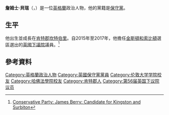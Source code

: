 '''詹姆士·貝瑞'''（{{lang-en|James Berry}}，{{bd|1983年|8月4日}}）是一位[[英格蘭|英格蘭]]政治人物，他的黨籍是[[保守黨_(英國)|保守黨]]。

==生平==
他出生並成長在[[肯特郡|肯特郡]][[坎特伯里|坎特伯里]]。自2015年至2017年，他擔任[[金斯頓和索比頓_(英國國會選區)|金斯頓和索比頓]]選區選出的[[英國下議院|英國下議院]]議員。<ref name="conservatives">[https://www.conservatives.com/OurTeam/Prospective_Parliamentary_Candidates/Berry_James Conservative Party: James Berry: Candidate for Kingston and Surbiton]{{dead link|date=十月 2017 |bot=InternetArchiveBot }}</ref>

==參考資料==
{{Reflist}}

{{Authority control}}
{{DEFAULTSORT:Berry, James}}
[[Category:英格蘭政治人物|Category:英格蘭政治人物]]
[[Category:英國保守黨黨員|Category:英國保守黨黨員]]
[[Category:伦敦大学学院校友|Category:伦敦大学学院校友]]
[[Category:哈佛法學院校友|Category:哈佛法學院校友]]
[[Category:肯特郡人|Category:肯特郡人]]
[[Category:第56届英国下议院议员|Category:第56届英国下议院议员]]